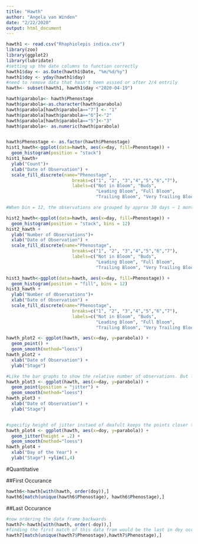 ```yaml
---
title: "Hawth"
author: "Angela van Winden"
date: "2/22/2020"
output: html_document
---
```


```r
hawth1 <- read.csv("Rhaphiolepis indica.csv")
library(zoo)
library(ggplot2)
library(lubridate)
#setting up the date columns to function correctly
hawth1$day <- as.Date(hawth1$Date, "%m/%d/%y")
hawth1$doy <- yday(hawth1$day)
#need to remove data that hasn't been asssed or after 2/4 entrily 
hawth<- subset(hawth1, hawth1$day <"2020-04-19")
```



```r
hawth$parabola<- hawth$Phenostage
hawth$parabola<-as.character(hawth$parabola)
hawth$parabola[hawth$parabola=="7"] <- "1"
hawth$parabola[hawth$parabola=="6"]<-"2"
hawth$parabola[hawth$parabola=="5"]<-"3"
hawth$parabola<- as.numeric(hawth$parabola)


hawth$Phenostage <- as.factor(hawth$Phenostage)
hist1_hawth<-ggplot(data=hawth, aes(x=day, fill=Phenostage)) +
  geom_histogram(position = "stack")
hist1_hawth+
  ylab("Count")+
  xlab("Date of Observation") +
  scale_fill_discrete(name="Phenostage",
                         breaks=c("1", "2", "3","4","5","6","7"),
                         labels=c("Not in Bloom", "Buds", 
                                  "Leading Bloom", "Full Bloom",
                                  "Trailing Bloom", "Very Trailing Bloom", "Seeds/Fruit/Not in Bloom"))

#When bin = 12, the observations are grouped by approx 30 days ~ 1 month of data

hist2_hawth<-ggplot(data=hawth, aes(x=day, fill=Phenostage)) +
  geom_histogram(position = "stack", bins = 12)
hist2_hawth +
  ylab("Number of Observations")+
  xlab("Date of Observation") +
  scale_fill_discrete(name="Phenostage",
                         breaks=c("1", "2", "3","4","5","6","7"),
                         labels=c("Not in Bloom", "Buds", 
                                  "Leading Bloom", "Full Bloom",
                                  "Trailing Bloom", "Very Trailing Bloom", "Seeds/Fruit/Not in Bloom"))

hist3_hawth<-ggplot(data=hawth, aes(x=day, fill=Phenostage)) +
  geom_histogram(position = "fill", bins = 12)
hist3_hawth +
  ylab("Number of Observations")+
  xlab("Date of Observation") +
  scale_fill_discrete(name="Phenostage",
                         breaks=c("1", "2", "3","4","5","6","7"),
                         labels=c("Not in Bloom", "Buds", 
                                  "Leading Bloom", "Full Bloom",
                                  "Trailing Bloom", "Very Trailing Bloom", "Seeds/Fruit/Not in Bloom"))

```

```r
hawth_plot2 <- ggplot(hawth, aes(x=day, y=parabola)) +
  geom_point() +
  geom_smooth(method="loess")
hawth_plot2 +
  xlab("Date of Observation") +
  ylab("Stage")

#Like the bar graphs to show the relative number of observations. But like the graph as a visual representation. Tyring to combine the two. But does this jitter too much?
hawth_plot3 <- ggplot(hawth, aes(x=day, y=parabola)) +
  geom_point(position = "jitter") +
  geom_smooth(method="loess")
hawth_plot3 +
  xlab("Date of Observation") +
  ylab("Stage")


#specifiy height of jitter instaed of deafult keeps the points closer together and emphazies the discretness more. a smaller height would get it even tighter but already losing some points to overlapping. I think I like this one the best :) 
hawth_plot4 <- ggplot(hawth, aes(x=doy, y=parabola)) +
  geom_jitter(height = .2) +
  geom_smooth(method="loess")
hawth_plot4 +
  xlab("Day of the Year") +
  ylab("Stage") +ylim(1,4)

```

#Quantitative

##First Occurance 
```r
hawth6<-hawth[with(hawth, order(doy)),]
hawth6[match(unique(hawth6$Phenostage), hawth6$Phenostage),]
```

##Last Occurance 
```r
#now ordering the data frame backwards
hawth7<-hawth[with(hawth, order(-doy)),]
#finding the first match of this data fram would be the last in doy occurance 
hawth7[match(unique(hawth7$Phenostage),hawth7$Phenostage),]
```


